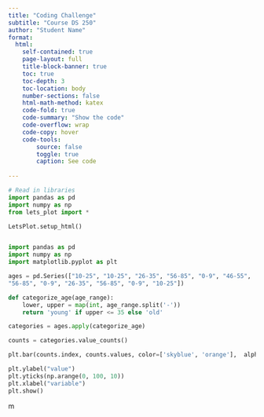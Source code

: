 ```yaml
---
title: "Coding Challenge"
subtitle: "Course DS 250"
author: "Student Name"
format:
  html:
    self-contained: true
    page-layout: full
    title-block-banner: true
    toc: true
    toc-depth: 3
    toc-location: body
    number-sections: false
    html-math-method: katex
    code-fold: true
    code-summary: "Show the code"
    code-overflow: wrap
    code-copy: hover
    code-tools:
        source: false
        toggle: true
        caption: See code
    
---
```


```python
# Read in libraries
import pandas as pd
import numpy as np
from lets_plot import *

LetsPlot.setup_html()


import pandas as pd
import numpy as np
import matplotlib.pyplot as plt

ages = pd.Series(["10-25", "10-25", "26-35", "56-85", "0-9", "46-55",
"56-85", "0-9", "26-35", "56-85", "0-9", "10-25"])

def categorize_age(age_range):
    lower, upper = map(int, age_range.split('-'))
    return 'young' if upper <= 35 else 'old'

categories = ages.apply(categorize_age)

counts = categories.value_counts()

plt.bar(counts.index, counts.values, color=['skyblue', 'orange'],  alpha=0.7)

plt.ylabel("value")
plt.yticks(np.arange(0, 100, 10))
plt.xlabel("variable") 
plt.show()

```


m 